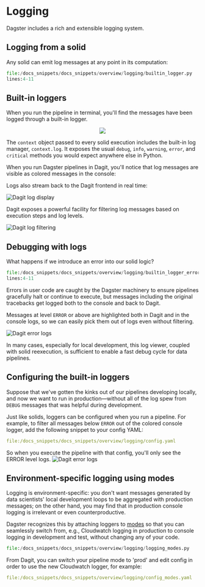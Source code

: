 
<DynamicMetaTags title="Logging | Dagster" />

# Logging

Dagster includes a rich and extensible logging system.

## Logging from a solid

Any solid can emit log messages at any point in its computation:

```python literalinclude caption=builtin_logger.py showLines startLine=4 emphasize-lines=3
file:/docs_snippets/docs_snippets/overview/logging/builtin_logger.py
lines:4-11
```

## Built-in loggers

When you run the pipeline in terminal, you'll find the messages have been logged through a built-in
logger.

<p align="center">
  <img src="/assets/images/overview/logging/cli.png" />
</p>

The `context` object passed to every solid execution includes the built-in log manager, `context.log`.
It exposes the usual `debug`, `info`, `warning`, `error`, and `critical` methods you would expect
anywhere else in Python.

When you run Dagster pipelines in Dagit, you'll notice that log messages are visible as colored
messages in the console:

Logs also stream back to the Dagit frontend in real time:

![Dagit log display](/assets/images/overview/logging/dagit.png)

Dagit exposes a powerful facility for filtering log messages based on execution steps and log levels.

![Dagit log filtering](/assets/images/overview/logging/dagit-filter.png)

## Debugging with logs

What happens if we introduce an error into our solid logic?

```python literalinclude caption=builtin_logger_error.py showLines startLine=4 emphasize-lines=3
file:/docs_snippets/docs_snippets/overview/logging/builtin_logger_error.py
lines:4-11
```

Errors in user code are caught by the Dagster machinery to ensure pipelines gracefully halt or
continue to execute, but messages including the original tracebacks get logged both to the console
and back to Dagit.

Messages at level `ERROR` or above are highlighted both in Dagit and in the console logs, so
we can easily pick them out of logs even without filtering.

![Dagit error logs](/assets/images/overview/logging/dagit-error.png)

In many cases, especially for local development, this log viewer, coupled with solid reexecution,
is sufficient to enable a fast debug cycle for data pipelines.

## Configuring the built-in loggers

Suppose that we've gotten the kinks out of our pipelines developing locally, and now we want to run
in production—without all of the log spew from `DEBUG` messages that was helpful during development.

Just like solids, loggers can be configured when you run a pipeline. For example, to filter all
messages below `ERROR` out of the colored console logger, add the following snippet to your config
YAML:

```yaml literalinclude caption=config.yaml showLines emphasize-lines=4
file:/docs_snippets/docs_snippets/overview/logging/config.yaml
```

So when you execute the pipeline with that config, you'll only see the ERROR level logs.
![Dagit error logs](/assets/images/overview/logging/cli-error-only.png)

## Environment-specific logging using modes

Logging is environment-specific: you don't want messages generated by data scientists' local
development loops to be aggregated with production messages; on the other hand, you may find that
in production console logging is irrelevant or even counterproductive.

<!-- TODO: update modes link -->

Dagster recognizes this by attaching loggers to [modes](/docs/overview/modes-resources-presets/modes-resources)
so that you can seamlessly switch from, e.g., Cloudwatch logging in production to console logging in
development and test, without changing any of your code.

```python literalinclude caption=logging_modes.py showLines
file:/docs_snippets/docs_snippets/overview/logging/logging_modes.py
```

From Dagit, you can switch your pipeline mode to 'prod' and edit config in order to use the new
Cloudwatch logger, for example:

```yaml literalinclude caption=config_modes.yaml showLines
file:/docs_snippets/docs_snippets/overview/logging/config_modes.yaml
```
